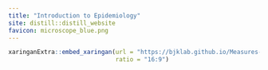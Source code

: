 ```yaml
---
title: "Introduction to Epidemiology"
site: distill::distill_website
favicon: microscope_blue.png
---
```


```r

xaringanExtra::embed_xaringan(url = "https://bjklab.github.io/Measures-of-Disease-in-Epidemiology/measures_of_disease_in_epidemiology_2020_bjk.html",
                              ratio = "16:9")



```


